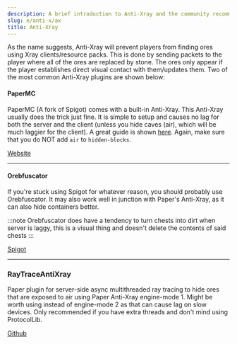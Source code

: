 ```yaml
---
description: A brief introduction to Anti-Xray and the community recommended solutions.
slug: e/anti-x/ax
title: Anti-Xray
---
```


As the name suggests, Anti-Xray will prevent players from finding ores using Xray clients/resource packs. This is done by sending packets to the player where all of the ores are replaced by stone. The ores only appear if the player establishes direct visual contact with them/updates them. Two of the most common Anti-Xray plugins are shown below:


#### PaperMC
PaperMC (A fork of Spigot) comes with a built-in Anti-Xray. This Anti-Xray usually does the trick just fine. It is simple to setup and causes no lag for both the server and the client (unless you hide caves (air), which will be much laggier for the client). A great guide is shown [here](https://docs.papermc.io/paper/anti-xray). Again, make sure that you do NOT add `air` to `hidden-blocks`.

<div>
<a class="astro-hp6bgud4" href="https://www.papermc.io">Website</a>
</div>

---

#### Orebfuscator
If you're stuck using Spigot for whatever reason, you should probably use Orebfuscator. It may also work well in junction with Paper's Anti-Xray, as it can also 
hide containers better.

:::note
Orebfuscator does have a tendency to turn chests into dirt when server is laggy, this is a visual thing and doesn't delete the contents of said chests
:::

<div>
<a class="button button--outline button--primary" href="https://www.spigotmc.org/resources/82710/">Spigot</a>
</div>

---

### RayTraceAntiXray

Paper plugin for server-side async multithreaded ray tracing to hide ores that are exposed to air using Paper Anti-Xray engine-mode 1. Might be worth using instead of engine-mode 2 as that can cause lag on slow devices. Only recommended if you have extra threads and don't mind using ProtocolLib.

<div>
<a class="button button--outline button--primary" href="https://github.com/stonar96/RayTraceAntiXray">Github</a>
</div>
